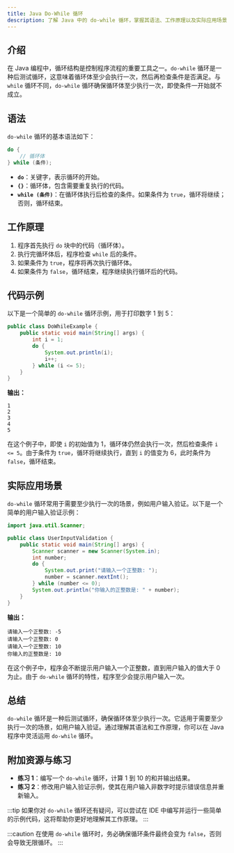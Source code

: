 ```yaml
---
title: Java Do-While 循环
description: 了解 Java 中的 do-while 循环，掌握其语法、工作原理以及实际应用场景。适合初学者的全面指南。
---
```


## 介绍

在 Java 编程中，循环结构是控制程序流程的重要工具之一。`do-while` 循环是一种后测试循环，这意味着循环体至少会执行一次，然后再检查条件是否满足。与 `while` 循环不同，`do-while` 循环确保循环体至少执行一次，即使条件一开始就不成立。

## 语法

`do-while` 循环的基本语法如下：

```java
do {
    // 循环体
} while (条件);
```

- **`do`**：关键字，表示循环的开始。
- **`{}`**：循环体，包含需要重复执行的代码。
- **`while (条件)`**：在循环体执行后检查的条件。如果条件为 `true`，循环将继续；否则，循环结束。

## 工作原理

1. 程序首先执行 `do` 块中的代码（循环体）。
2. 执行完循环体后，程序检查 `while` 后的条件。
3. 如果条件为 `true`，程序将再次执行循环体。
4. 如果条件为 `false`，循环结束，程序继续执行循环后的代码。

## 代码示例

以下是一个简单的 `do-while` 循环示例，用于打印数字 1 到 5：

```java
public class DoWhileExample {
    public static void main(String[] args) {
        int i = 1;
        do {
            System.out.println(i);
            i++;
        } while (i <= 5);
    }
}
```

**输出：**

```
1
2
3
4
5
```

在这个例子中，即使 `i` 的初始值为 1，循环体仍然会执行一次，然后检查条件 `i <= 5`。由于条件为 `true`，循环将继续执行，直到 `i` 的值变为 6，此时条件为 `false`，循环结束。

## 实际应用场景

`do-while` 循环常用于需要至少执行一次的场景，例如用户输入验证。以下是一个简单的用户输入验证示例：

```java
import java.util.Scanner;

public class UserInputValidation {
    public static void main(String[] args) {
        Scanner scanner = new Scanner(System.in);
        int number;
        do {
            System.out.print("请输入一个正整数: ");
            number = scanner.nextInt();
        } while (number <= 0);
        System.out.println("你输入的正整数是: " + number);
    }
}
```

**输出：**

```
请输入一个正整数: -5
请输入一个正整数: 0
请输入一个正整数: 10
你输入的正整数是: 10
```

在这个例子中，程序会不断提示用户输入一个正整数，直到用户输入的值大于 0 为止。由于 `do-while` 循环的特性，程序至少会提示用户输入一次。

## 总结

`do-while` 循环是一种后测试循环，确保循环体至少执行一次。它适用于需要至少执行一次的场景，如用户输入验证。通过理解其语法和工作原理，你可以在 Java 程序中灵活运用 `do-while` 循环。

## 附加资源与练习

- **练习 1**：编写一个 `do-while` 循环，计算 1 到 10 的和并输出结果。
- **练习 2**：修改用户输入验证示例，使其在用户输入非数字时提示错误信息并重新输入。

:::tip
如果你对 `do-while` 循环还有疑问，可以尝试在 IDE 中编写并运行一些简单的示例代码，这将帮助你更好地理解其工作原理。
:::

:::caution
在使用 `do-while` 循环时，务必确保循环条件最终会变为 `false`，否则会导致无限循环。
:::